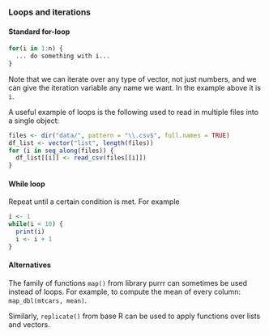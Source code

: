 ### Loops and iterations

#### Standard for-loop

```r
for(i in 1:n) {
  ... do something with i... 
}
```

Note that we can iterate over any type of vector, not just numbers, and we can give the iteration variable any name we want. In the example above it is `i`.

A useful example of loops is the following used to read in multiple files into a single object:

```r
files <- dir("data/", pattern = "\\.csv$", full.names = TRUE)
df_list <- vector("list", length(files))
for (i in seq_along(files)) {
  df_list[[i]] <- read_csv(files[[i]])
}
```

#### While loop

Repeat until a certain condition is met. For example

```r
i <- 1
while(i < 10) {
  print(i)
  i <- i + 1
}
```

#### Alternatives

The family of functions `map()` from library purrr can sometimes be used instead of loops. For example, to compute the mean of every column: `map_dbl(mtcars, mean)`.

Similarly, `replicate()` from base R can be used to apply functions over lists and vectors.
